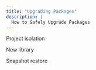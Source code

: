 ```yaml
---
title: "Upgrading Packages"
description: |
  How to Safely Upgrade Packages
---
```


Project isolation 

New library

Snapshot restore
